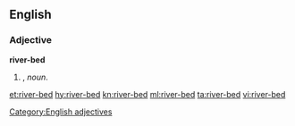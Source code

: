 ==English==

===Adjective===
'''river-bed'''

# {{attributive of|river bed|lang=en|nodot=1}}, ''noun''.

[[Category:English adjectives]]

[[et:river-bed]]
[[hy:river-bed]]
[[kn:river-bed]]
[[ml:river-bed]]
[[ta:river-bed]]
[[vi:river-bed]]